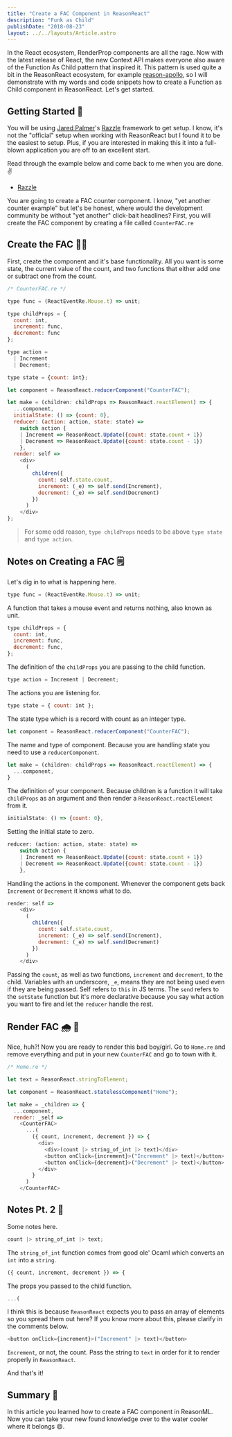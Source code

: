 ```yaml
---
title: "Create a FAC Component in ReasonReact"
description: "Funk as Child"
publishDate: "2018-08-23"
layout: ../../layouts/Article.astro
---
```


In the React ecosystem, RenderProp components are all the rage. Now with the latest release of React, the new Context API makes everyone also aware of the Function As Child pattern that inspired it. This pattern is used quite a bit in the ReasonReact ecosystem, for example [reason-apollo](https://github.com/apollographql/reason-apollo), so I will demonstrate with my words and code snippets how to create a Function as Child component in ReasonReact. Let's get started.

## Getting Started 🚀

You will be using [Jared Palmer](https://github.com/jaredpalmer)'s [Razzle](https://github.com/jaredpalmer/razzle) framework to get setup. I know, it's not the "official" setup when working with ReasonReact but I found it to be the easiest to setup. Plus, if you are interested in making this it into a full-blown application you are off to an excellent start.

Read through the example below and come back to me when you are done. ✌️

- [Razzle](https://github.com/jaredpalmer/razzle/tree/master/examples/with-reason-react)

You are going to create a FAC counter component. I know, "yet another counter example" but let's be honest, where would the development community be without "yet another" click-bait headlines? First, you will create the FAC component by creating a file called `CounterFAC.re`

## Create the FAC 👨‍🎨

First, create the component and it's base functionality. All you want is some state, the current value of the count, and two functions that either add one or subtract one from the count.

```javascript
/* CounterFAC.re */

type func = (ReactEventRe.Mouse.t) => unit;

type childProps = {
  count: int,
  increment: func,
  decrement: func
};

type action =
  | Increment
  | Decrement;

type state = {count: int};

let component = ReasonReact.reducerComponent("CounterFAC");

let make = (children: childProps => ReasonReact.reactElement) => {
  ...component,
  initialState: () => {count: 0},
  reducer: (action: action, state: state) =>
    switch action {
    | Increment => ReasonReact.Update({count: state.count + 1})
    | Decrement => ReasonReact.Update({count: state.count - 1})
    },
  render: self =>
    <div>
      (
        children({
          count: self.state.count,
          increment: (_e) => self.send(Increment),
          decrement: (_e) => self.send(Decrement)
        })
      )
    </div>
};
```

> For some odd reason, `type childProps` needs to be above `type state` and `type action`.

## Notes on Creating a FAC 🗒

Let's dig in to what is happening here.

```javascript
type func = (ReactEventRe.Mouse.t) => unit;
```

A function that takes a mouse event and returns nothing, also known as unit.

```javascript
type childProps = {
  count: int,
  increment: func,
  decrement: func,
};
```

The definition of the `childProps` you are passing to the child function.

```javascript
type action = Increment | Decrement;
```

The actions you are listening for.

```javascript
type state = { count: int };
```

The state type which is a record with count as an integer type.

```javascript
let component = ReasonReact.reducerComponent("CounterFAC");
```

The name and type of component. Because you are handling state you need to use a `reducerComponent`.

```javascript
let make = (children: childProps => ReasonReact.reactElement) => {
  ...component,
}
```

The definition of your component. Because children is a function it will take `childProps` as an argument and then render a `ReasonReact.reactElement` from it.

```javascript
initialState: () => {count: 0},
```

Setting the initial state to zero.

```javascript
reducer: (action: action, state: state) =>
    switch action {
    | Increment => ReasonReact.Update({count: state.count + 1})
    | Decrement => ReasonReact.Update({count: state.count - 1})
    },
```

Handling the actions in the component. Whenever the component gets back `Increment` or `Decrement` it knows what to do.

```javascript
render: self =>
    <div>
      (
        children({
          count: self.state.count,
          increment: (_e) => self.send(Increment),
          decrement: (_e) => self.send(Decrement)
        })
      )
    </div>
```

Passing the `count`, as well as two functions, `increment` and `decrement`, to the child. Variables with an underscore, `_e`, means they are not being used even if they are being passed. Self refers to `this` in JS terms. The `send` refers to the `setState` function but it's more declarative because you say what action you want to fire and let the `reducer` handle the rest.

## Render FAC 🌧 🦌

Nice, huh?! Now you are ready to render this bad boy/girl. Go to `Home.re` and remove everything and put in your new `CounterFAC` and go to town with it.

```javascript
/* Home.re */

let text = ReasonReact.stringToElement;

let component = ReasonReact.statelessComponent("Home");

let make = _children => {
  ...component,
  render: _self =>
    <CounterFAC>
      ...(
        ({ count, increment, decrement }) => {
          <div>
            <div>(count |> string_of_int |> text)</div>
            <button onClick={increment}>("Increment" |> text)</button>
            <button onClick={decrement}>("Decrement" |> text)</button>
          </div>
        }
      )
    </CounterFAC>
```

## Notes Pt. 2 📝

Some notes here.

```javascript
count |> string_of_int |> text;
```

The `string_of_int` function comes from good ole' Ocaml which converts an `int` into a `string`.

```javascript
({ count, increment, decrement }) => {
```

The props you passed to the child function.

```javascript
...(
```

I think this is because `ReasonReact` expects you to pass an array of elements so you spread them out here? If you know more about this, please clarify in the comments below.

```javascript
<button onClick={increment}>("Increment" |> text)</button>
```

`Increment`, or not, the count. Pass the string to `text` in order for it to render properly in `ReasonReact`.

And that's it!

## Summary 👏

In this article you learned how to create a FAC component in ReasonML. Now you can take your new found knowledge over to the water cooler where it belongs 😄.
